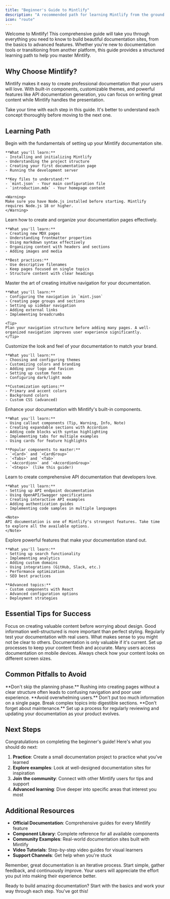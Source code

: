 ```yaml
---
title: "Beginner's Guide to Mintlify"
description: "A recommended path for learning Mintlify from the ground up"
icon: "route"
---
```


Welcome to Mintlify! This comprehensive guide will take you through everything you need to know to build beautiful documentation sites, from the basics to advanced features. Whether you're new to documentation tools or transitioning from another platform, this guide provides a structured learning path to help you master Mintlify.

## Why Choose Mintlify?

Mintlify makes it easy to create professional documentation that your users will love. With built-in components, customizable themes, and powerful features like API documentation generation, you can focus on writing great content while Mintlify handles the presentation.

<Tip>
Take your time with each step in this guide. It's better to understand each concept thoroughly before moving to the next one.
</Tip>

## Learning Path

<Steps>
  <Step title="Getting Started Basics">
    Begin with the fundamentals of setting up your Mintlify documentation site.
    
    **What you'll learn:**
    - Installing and initializing Mintlify
    - Understanding the project structure
    - Creating your first documentation page
    - Running the development server
    
    **Key files to understand:**
    - `mint.json` - Your main configuration file
    - `introduction.mdx` - Your homepage content
    
    <Warning>
    Make sure you have Node.js installed before starting. Mintlify requires Node.js 18 or higher.
    </Warning>
  </Step>

  <Step title="Page Creation and Content Structure">
    Learn how to create and organize your documentation pages effectively.
    
    **What you'll learn:**
    - Creating new MDX pages
    - Understanding frontmatter properties
    - Using markdown syntax effectively
    - Organizing content with headers and sections
    - Adding images and media
    
    **Best practices:**
    - Use descriptive filenames
    - Keep pages focused on single topics
    - Structure content with clear headings
  </Step>

  <Step title="Navigation Setup">
    Master the art of creating intuitive navigation for your documentation.
    
    **What you'll learn:**
    - Configuring the navigation in `mint.json`
    - Creating page groups and sections
    - Setting up sidebar navigation
    - Adding external links
    - Implementing breadcrumbs
    
    <Tip>
    Plan your navigation structure before adding many pages. A well-organized navigation improves user experience significantly.
    </Tip>
  </Step>

  <Step title="Themes and Customization">
    Customize the look and feel of your documentation to match your brand.
    
    **What you'll learn:**
    - Choosing and configuring themes
    - Customizing colors and branding
    - Adding your logo and favicon
    - Setting up custom fonts
    - Configuring dark/light mode
    
    **Customization options:**
    - Primary and accent colors
    - Background colors
    - Custom CSS (advanced)
  </Step>

  <Step title="Interactive Components">
    Enhance your documentation with Mintlify's built-in components.
    
    **What you'll learn:**
    - Using callout components (Tip, Warning, Info, Note)
    - Creating expandable sections with Accordion
    - Adding code blocks with syntax highlighting
    - Implementing tabs for multiple examples
    - Using cards for feature highlights
    
    **Popular components to master:**
    - `<Card>` and `<CardGroup>`
    - `<Tabs>` and `<Tab>`
    - `<Accordion>` and `<AccordionGroup>`
    - `<Steps>` (like this guide!)
  </Step>

  <Step title="API Documentation">
    Learn to create comprehensive API documentation that developers love.
    
    **What you'll learn:**
    - Setting up API endpoint documentation
    - Using OpenAPI/Swagger specifications
    - Creating interactive API examples
    - Adding authentication guides
    - Implementing code samples in multiple languages
    
    <Note>
    API documentation is one of Mintlify's strongest features. Take time to explore all the available options.
    </Note>
  </Step>

  <Step title="Advanced Features">
    Explore powerful features that make your documentation stand out.
    
    **What you'll learn:**
    - Setting up search functionality
    - Implementing analytics
    - Adding custom domains
    - Using integrations (GitHub, Slack, etc.)
    - Performance optimization
    - SEO best practices
    
    **Advanced topics:**
    - Custom components with React
    - Advanced configuration options
    - Deployment strategies
  </Step>
</Steps>

## Essential Tips for Success

<CardGroup cols={2}>
  <Card title="Content First" icon="pen-to-square">
    Focus on creating valuable content before worrying about design. Good information well-structured is more important than perfect styling.
  </Card>
  
  <Card title="User Testing" icon="users">
    Regularly test your documentation with real users. What makes sense to you might not be clear to others.
  </Card>
  
  <Card title="Keep It Updated" icon="arrows-rotate">
    Documentation is only valuable if it's current. Set up processes to keep your content fresh and accurate.
  </Card>
  
  <Card title="Mobile Friendly" icon="mobile">
    Many users access documentation on mobile devices. Always check how your content looks on different screen sizes.
  </Card>
</CardGroup>

## Common Pitfalls to Avoid

<Warning>
**Don't skip the planning phase.** Rushing into creating pages without a clear structure often leads to confusing navigation and poor user experience.
</Warning>

<Warning>
**Avoid overwhelming users.** Don't put too much information on a single page. Break complex topics into digestible sections.
</Warning>

<Warning>
**Don't forget about maintenance.** Set up a process for regularly reviewing and updating your documentation as your product evolves.
</Warning>

## Next Steps

Congratulations on completing the beginner's guide! Here's what you should do next:

1. **Practice**: Create a small documentation project to practice what you've learned
2. **Explore examples**: Look at well-designed documentation sites for inspiration
3. **Join the community**: Connect with other Mintlify users for tips and support
4. **Advanced learning**: Dive deeper into specific areas that interest you most

## Additional Resources

- **Official Documentation**: Comprehensive guides for every Mintlify feature
- **Component Library**: Complete reference for all available components
- **Community Examples**: Real-world documentation sites built with Mintlify
- **Video Tutorials**: Step-by-step video guides for visual learners
- **Support Channels**: Get help when you're stuck

<Tip>
Remember, great documentation is an iterative process. Start simple, gather feedback, and continuously improve. Your users will appreciate the effort you put into making their experience better.
</Tip>

Ready to build amazing documentation? Start with the basics and work your way through each step. You've got this!